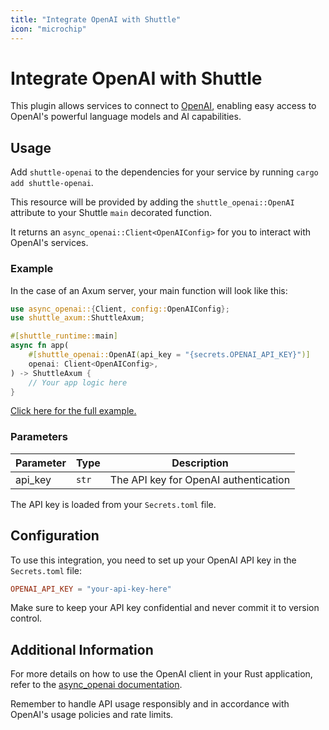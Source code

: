 ```yaml
---
title: "Integrate OpenAI with Shuttle"
icon: "microchip"
---
```


# Integrate OpenAI with Shuttle

This plugin allows services to connect to [OpenAI](https://openai.com/), enabling easy access to OpenAI's powerful language models and AI capabilities.

## Usage

Add `shuttle-openai` to the dependencies for your service by running `cargo add shuttle-openai`.

This resource will be provided by adding the `shuttle_openai::OpenAI` attribute to your Shuttle `main` decorated function.

It returns an `async_openai::Client<OpenAIConfig>` for you to interact with OpenAI's services.

### Example

In the case of an Axum server, your main function will look like this:

```rust
use async_openai::{Client, config::OpenAIConfig};
use shuttle_axum::ShuttleAxum;

#[shuttle_runtime::main]
async fn app(
    #[shuttle_openai::OpenAI(api_key = "{secrets.OPENAI_API_KEY}")]
    openai: Client<OpenAIConfig>,
) -> ShuttleAxum {
    // Your app logic here
}
```

[Click here for the full example.](https://github.com/shuttle-hq/shuttle-examples/tree/main/axum/openai)

### Parameters

| Parameter | Type  | Description                          |
|-----------|-------|--------------------------------------|
| api_key   | `str` | The API key for OpenAI authentication |

The API key is loaded from your `Secrets.toml` file.

## Configuration

To use this integration, you need to set up your OpenAI API key in the `Secrets.toml` file:

```toml
OPENAI_API_KEY = "your-api-key-here"
```

Make sure to keep your API key confidential and never commit it to version control.

## Additional Information

For more details on how to use the OpenAI client in your Rust application, refer to the [async_openai documentation](https://docs.rs/async-openai/latest/async_openai/).

Remember to handle API usage responsibly and in accordance with OpenAI's usage policies and rate limits.

